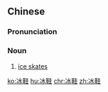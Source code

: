 ==Chinese==
{{zh-forms}}

===Pronunciation===
{{zh-pron
|m=bīngxié
|c=bing1 haai4
|mn=peng-ê/peng-ôe
|w=1pin hha
|cat=n
}}

===Noun===
{{zh-noun}}

# [[ice skate]]s

[[ko:冰鞋]]
[[hu:冰鞋]]
[[chr:冰鞋]]
[[zh:冰鞋]]